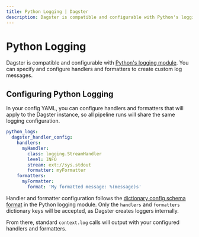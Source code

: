 ```yaml
---
title: Python Logging | Dagster
description: Dagster is compatible and configurable with Python's logging module.
---
```


# Python Logging

Dagster is compatible and configurable with [Python's logging module](https://docs.python.org/3/library/logging.html). You can specify and configure handlers and formatters to create custom log messages.

## Configuring Python Logging

In your config YAML, you can configure handlers and formatters that will apply to the Dagster instance, so all pipeline runs will share the same logging configuration.

```yaml file=/concepts/logging/python_logging_config.yaml
python_logs:
  dagster_handler_config:
    handlers:
      myHandler:
        class: logging.StreamHandler
        level: INFO
        stream: ext://sys.stdout
        formatter: myFormatter
    formatters:
      myFormatter:
        format: 'My formatted message: %(message)s'
```

Handler and formatter configuration follows the [dictionary config schema format](https://docs.python.org/3/library/logging.config.html#logging-config-dictschema) in the Python logging module. Only the
`handlers` and `formatters` dictionary keys will be accepted, as Dagster creates loggers internally.

From there, standard `context.log` calls will output with your configured handlers and formatters.

